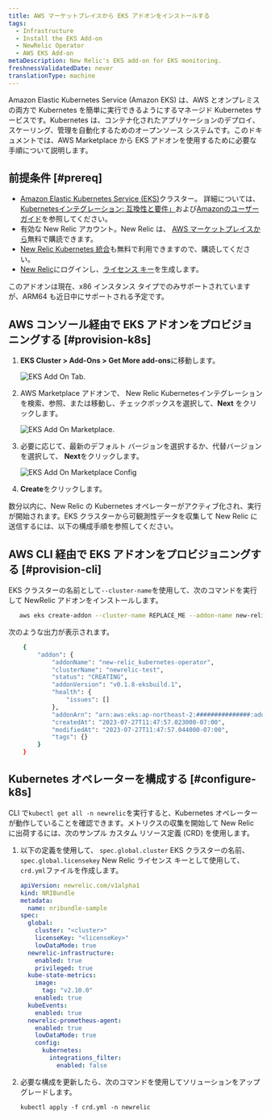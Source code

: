 ```yaml
---
title: AWS マーケットプレイスから EKS アドオンをインストールする
tags:
  - Infrastructure
  - Install the EKS Add-on
  - NewRelic Operator
  - AWS EKS Add-on
metaDescription: New Relic's EKS add-on for EKS monitoring.
freshnessValidatedDate: never
translationType: machine
---
```





Amazon Elastic Kubernetes Service (Amazon EKS) は、AWS とオンプレミスの両方で Kubernetes を簡単に実行できるようにするマネージド Kubernetes サービスです。Kubernetes は、コンテナ化されたアプリケーションのデプロイ、スケーリング、管理を自動化するためのオープンソース システムです。このドキュメントでは、AWS Marketplace から EKS アドオンを使用するために必要な手順について説明します。

## 前提条件 [#prereq]

* [Amazon Elastic Kubernetes Service (EKS)](https://docs.aws.amazon.com/eks/latest/userguide/what-is-eks.html)クラスター。 詳細については、 [Kubernetesインテグレーション: 互換性と要件」](/docs/kubernetes-pixie/kubernetes-integration/get-started/kubernetes-integration-compatibility-requirements/)および[Amazonのユーザーガイド](https://docs.aws.amazon.com/eks/latest/userguide/create-cluster.html)を参照してください。
* 有効な New Relic アカウント。New Relic は、 [AWS マーケットプレイスから](https://aws.amazon.com/marketplace/pp/prodview-ov56chowabeb4?sr=0-3&ref_=beagle&applicationId=AWS-Marketplace-Console)無料で購読できます。
* [New Relic Kubernetes 統合](https://aws.amazon.com/marketplace/pp/prodview-gcywa6keq2ajy?applicationId=AWS-Marketplace-Console&ref_=beagle&sr=0-5)も無料で利用できますので、購読してください。
* [New Relic](https://one.newrelic.com/)にログインし、[ライセンス キー](https://one.newrelic.com/api-keys)を生成します。

<Callout variant="important">
  このアドオンは現在、x86 インスタンス タイプでのみサポートされていますが、ARM64 も近日中にサポートされる予定です。
</Callout>

## AWS コンソール経由で EKS アドオンをプロビジョニングする [#provision-k8s]

1. <DNT>**EKS Cluster > Add-Ons > Get More add-ons**</DNT>に移動します。

   <img
     title="eksAddOnTab.png"
     alt="EKS Add On Tab."
     src={eksAddOnTab}
   />

2. AWS Marketplace アドオンで、 New Relic Kubernetesインテグレーションを検索、参照、または移動し、チェックボックスを選択して、<DNT>**Next**</DNT> をクリックします。

   <img
     title="eksAddOnMarketplace.png"
     alt="EKS Add On Marketplace."
     src={eksAddOnMarketplace}
   />

3. 必要に応じて、最新のデフォルト バージョンを選択するか、代替バージョンを選択して、 <DNT>**Next**</DNT>をクリックします。

   <img
     title="eksAddOnMarketplaceConfig.png"
     alt="EKS Add On Marketplace Config"
     src={eksAddOnMarketplaceConfig}
   />

4. <DNT>**Create**</DNT>をクリックします。

数分以内に、New Relic の Kubernetes オペレーターがアクティブ化され、実行が開始されます。EKS クラスターから可観測性データを収集して New Relic に送信するには、以下の構成手順を参照してください。

## AWS CLI 経由で EKS アドオンをプロビジョニングする [#provision-cli]

EKS クラスターの名前として`--cluster-name`を使用して、次のコマンドを実行して NewRelic アドオンをインストールします。

```bash
   aws eks create-addon --cluster-name REPLACE_ME --addon-name new-relic_kubernetes-operator
```

次のような出力が表示されます。

```bash
    {
        "addon": {
            "addonName": "new-relic_kubernetes-operator",
            "clusterName": "newrelic-test",
            "status": "CREATING",
            "addonVersion": "v0.1.8-eksbuild.1",
            "health": {
                "issues": []
            },
            "addonArn": "arn:aws:eks:ap-northeast-2:###############:addon/kubecon2023-127/new-relic_kubernetes-operator/6cc5e7b7-d8f1-5fa0-c668-2bc9727e16b3",
            "createdAt": "2023-07-27T11:47:57.023000-07:00",
            "modifiedAt": "2023-07-27T11:47:57.044000-07:00",
            "tags": {}
        }
    }
```

## Kubernetes オペレーターを構成する [#configure-k8s]

CLI で`kubectl get all -n newrelic`を実行すると、Kubernetes オペレーターが動作していることを確認できます。メトリクスの収集を開始して New Relic に出荷するには、次のサンプル カスタム リソース定義 (CRD) を使用します。

1. 以下の定義を使用して、 `spec.global.cluster` EKS クラスターの名前、 `spec.global.licensekey` New Relic ライセンス キーとして使用して、 `crd.yml`ファイルを作成します。

   ```yml
   apiVersion: newrelic.com/v1alpha1
   kind: NRIBundle
   metadata:
     name: nribundle-sample
   spec:
     global:
       cluster: "<cluster>"
       licenseKey: "<licenseKey>"
       lowDataMode: true
     newrelic-infrastructure:
       enabled: true
       privileged: true
     kube-state-metrics:
       image:
         tag: "v2.10.0"
       enabled: true
     kubeEvents:
       enabled: true
     newrelic-prometheus-agent:
       enabled: true
       lowDataMode: true
       config:
         kubernetes:
           integrations_filter:
             enabled: false
   ```

2. 必要な構成を更新したら、次のコマンドを使用してソリューションをアップグレードします。

   ```
   kubectl apply -f crd.yml -n newrelic
   ```